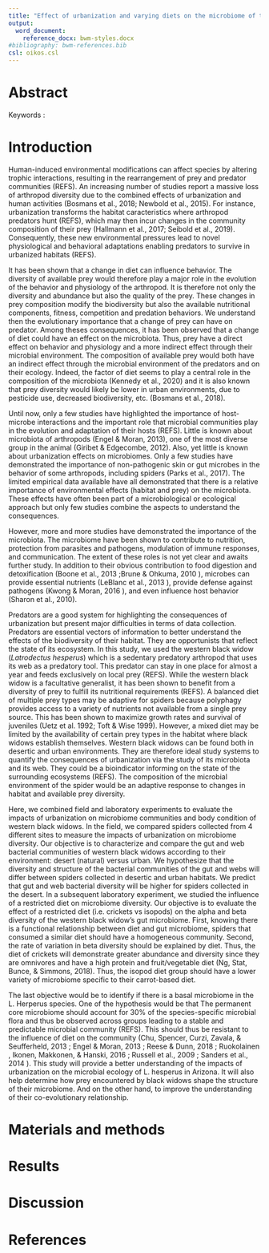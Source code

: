 ```yaml
---
title: "Effect of urbanization and varying diets on the microbiome of the western black widow (Latrodectus hesperus)"
output: 
  word_document:
    reference_docx: bwm-styles.docx
#bibliography: bwm-references.bib
csl: oikos.csl
---
```


# Abstract {.unnumbered}

Keywords :


\newpage
# Introduction {.unnumbered}

Human-induced environmental modifications can affect species by altering trophic interactions, resulting in the rearrangement of prey and predator communities (REFS). An increasing number of studies report a massive loss of arthropod diversity due to the combined effects of urbanization and human activities (Bosmans et al., 2018; Newbold et al., 2015). For instance, urbanization transforms the habitat caracteristics where arthropod predators hunt (REFS), which may then incur changes in the community composition of their prey (Hallmann et al., 2017; Seibold et al., 2019). Consequently, these new environmental pressures lead to novel physiological and behavioral adaptations enabling predators to survive in urbanized habitats (REFS).

It has been shown that a change in diet can influence behavior. The diversity of available prey would therefore play a major role in the evolution of the behavior and physiology of the arthropod. It is therefore not only the diversity and abundance but also the quality of the prey. These changes in prey composition modify the biodiversity but also the available nutritional components, fitness, competition and predation behaviors. We understand then the evolutionary importance that a change of prey can have on predator. Among theses consequences, it has been observed that a change of diet could have an effect on the microbiota. Thus, prey have a direct effect on behavior and physiology and a more indirect effect through their microbial environment. The composition of available prey would both have an indirect effect through the microbial environment of the predators and on their ecology. Indeed, the factor of diet seems to play a central role in the composition of the microbiota (Kennedy et al., 2020) and it is also known that prey diversity would likely be lower in urban environments, due to pesticide use, decreased biodiversity, etc. (Bosmans et al., 2018).

Until now, only a few studies have highlighted the importance of host-microbe interactions and the important role that microbial communities play in the evolution and adaptation of their hosts (REFS). Little is known about microbiota of arthropods (Engel & Moran, 2013), one of the most diverse group in the animal (Giribet & Edgecombe, 2012). Also, yet little is known about urbanization effects on microbiomes. Only a few studies have demonstrated the importance of non-pathogenic skin or gut microbes in the behavior of some arthropods, including spiders (Parks et al., 2017). The limited empirical data available have all demonstrated that there is a relative importance of environmental effects (habitat and prey) on the microbiota. These effects have often been part of a microbiological or ecological approach but only few studies combine the aspects to understand the consequences.

However, more and more studies have demonstrated the importance of the microbiota. The microbiome have been shown to contribute to nutrition, protection from parasites and pathogens, modulation of immune responses, and communication. The extent of these roles is not yet clear and awaits further study. In addition to their obvious contribution to food digestion and detoxification (Boone et al., 2013 ;Brune & Ohkuma, 2010 ), microbes can provide essential nutrients (LeBlanc et al., 2013 ), provide defense against pathogens (Kwong & Moran, 2016 ), and even influence host behavior (Sharon et al., 2010). 

Predators are a good system for highlighting the consequences of urbanization but present major difficulties in terms of data collection. Predators are essential vectors of information to better understand the effects of the biodiversity of their habitat. They are opportunists that reflect the state of its ecosystem. In this study, we used the western black widow (*Latrodectus hesperus*) which is a sedentary predatory arthropod that uses its web as a predatory tool. This predator can stay in one place for almost a year and feeds exclusively on local prey (REFS). While the western black widow is a facultative generalist, it has been shown to benefit from a diversity of prey to fulfill its nutritional requirements (REFS). A balanced diet of multiple prey types may be adaptive for spiders because polyphagy provides access to a variety of nutrients not available from a single prey source. This has been shown to maximize growth rates and survival of juveniles (Uetz et al. 1992; Toft & Wise 1999). However, a mixed diet may be limited by the availability of certain prey types in the habitat where black widows establish themselves. Western black widows can be found both in desertic and urban environments. They are therefore ideal study systems to quantify the consequences of urbanization via the study of its microbiota and its web. They could be a bioindicator informing on the state of the surrounding ecosystems (REFS). The composition of the microbial environment of the spider would be an adaptive response to changes in habitat and available prey diversity. 

Here, we combined field and laboratory experiments to evaluate the impacts of urbanization on microbiome communities and body condition of western black widows. In the field, we compared spiders collected from 4 different sites to measure the impacts of urbanization on microbiome diversity. Our objective is to characterize and compare the gut and web bacterial communities of western black widows according to their environment: desert (natural) versus urban. We hypothesize that the diversity and structure of the bacterial communities of the gut and webs will differ between spiders collected in desertic and urban habitats. We predict that gut and web bacterial diversity will be higher for spiders collected in the desert. In a subsequent laboratory experiment, we studied the influence of a restricted diet on microbiome diversity. Our objective is to evaluate the effect of a restricted diet (i.e. crickets vs isopods) on the alpha and beta diversity of the western black widow's gut microbiome. First, knowing there is a functional relationship between diet and gut microbiome, spiders that consumed a similar diet should have a homogeneous community. Second, the rate of variation in beta diversity should be explained by diet. Thus, the diet of crickets will demonstrate greater abundance and diversity since they are omnivores and have a high protein and fruit/vegetable diet (Ng, Stat, Bunce, & Simmons, 2018). Thus, the isopod diet group should have a lower variety of microbiome specific to their carrot-based diet. 

The last objective would be to identify if there is a basal microbiome in the L. Herperus species. 
One of the hypothesis would be that The permanent core microbiome should account for 30% of the species-specific microbial flora and thus be observed across groups leading to a stable and predictable microbial community (REFS). This should thus be resistant to the influence of diet on the community (Chu, Spencer, Curzi, Zavala, & Seufferheld, 2013 ; Engel & Moran, 2013 ; Reese & Dunn, 2018 ; Ruokolainen , Ikonen, Makkonen, & Hanski, 2016 ; Russell et al., 2009 ; Sanders et al., 2014 ). 
This study will provide a better understanding of the impacts of urbanization on the microbial ecology of L. hesperus in Arizona. It will also help determine how prey encountered by black widows shape the structure of their microbiome. And on the other hand, to improve the understanding of their co-evolutionary relationship.


\newpage
# Materials and methods {.unnumbered}


\newpage
# Results {.unnumbered}


\newpage
# Discussion {.unnumbered}


\newpage
# References {.unnumbered}
